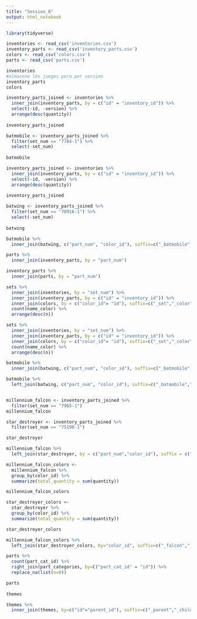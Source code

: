 ---
title: "Session_8"
output: html_notebook
---

```{r}
library(tidyverse)

inventories <- read_csv('inventories.csv')
inventory_parts <- read_csv('inventory_parts.csv')
colors <- read_csv('colors.csv')
parts <- read_csv('parts.csv')

inventories
#almacena los juegos pero por version
inventory_parts
colors

```

```{r}
inventory_parts_joined <- inventories %>%
  inner_join(inventory_parts, by = c("id" = "inventory_id")) %>%
  select(-id, -version) %>%
  arrange(desc(quantity))
  
inventory_parts_joined

batmobile <- inventory_parts_joined %>%
  filter(set_num == "7784-1") %>%
  select(-set_num)
  
batmobile

```

```{r}
inventory_parts_joined <- inventories %>%
  inner_join(inventory_parts, by = c("id" = "inventory_id")) %>%
  select(-id, -version) %>%
  arrange(desc(quantity))
  
inventory_parts_joined

batwing <- inventory_parts_joined %>%
  filter(set_num == "70916-1") %>%
  select(-set_num)
  
batwing

batmobile %>%
  inner_join(batwing, c("part_num", "color_id"), suffix=c("_batmobile","_batwing"))


```

```{r}
parts %>%
  inner_join(inventory_parts, by = "part_num")

inventory_parts %>%
  inner_join(parts, by = "part_num")


```



```{r}

sets %>%
  inner_join(inventories, by = "set_num") %>%
  inner_join(inventory_parts, by = c("id" = "inventory_id")) %>%
  inner_join(colors, by = c("color_id"= "id"), suffix=c("_set","_color")) %>%
  count(name_color) %>%
  arrange(desc(n))

```


```{r}

sets %>%
  inner_join(inventories, by = "set_num") %>%
  inner_join(inventory_parts, by = c("id" = "inventory_id")) %>%
  inner_join(colors, by = c("color_id"= "id"), suffix=c("_set","_color")) %>%
  count(name_color) %>%
  arrange(desc(n))

```
```{r}
batmobile %>%
  inner_join(batwing, c("part_num", "color_id"), suffix=c("_batmobile","_batwing"))

batmobile %>%
  left_join(batwing, c("part_num", "color_id"), suffix=c("_batmobile","_batwing"))



```



```{r}
millennium_falcon <- inventory_parts_joined %>%
  filter(set_num == "7965-1")
millennium_falcon

star_destroyer <- inventory_parts_joined %>%
  filter(set_num == "75190-1")

star_destroyer

millennium_falcon %>%
  left_join(star_destroyer, by = c("part_num","color_id"), suffix = c("_falcon","_star_destroyer"))

millennium_falcon_colors <-
  millennium_falcon %>%
  group_by(color_id) %>%
  summarize(total_quantity = sum(quantity))

millennium_falcon_colors

star_destroyer_colors <-
  star_destroyer %>%
  group_by(color_id) %>%
  summarize(total_quantity = sum(quantity))

star_destroyer_colors

millennium_falcon_colors %>%
  left_join(star_destroyer_colors, by="color_id", suffix=c("_falcon","_star_destroyer"))


```

```{r}


parts %>%
  count(part_cat_id) %>%
  right_join(part_categories, by=C("part_cat_id" = "id")) %>%
  replace_na(list(n=0))

parts  
  
themes
```


```{r}
themes %>%
  inner_join(themes, by=c("id"="parent_id"), suffix=c("_parent","_child"))
```




